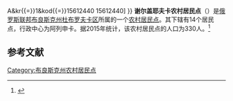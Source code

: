 {{Infobox Settlement
| official_name = 谢尔盖耶夫卡农村居民点
| native_name = Сергеевское сельское поселение
| settlement_type = [[农村居民点|农村居民点]]
| subdivision_type = [[国家|国家]]
| subdivision_type1 = [[州_(俄罗斯)|州]]
| subdivision_type2 = [[区_(苏联)|区]]
| subdivision_name = {{RUS}}
| subdivision_name1 = [[布良斯克州|布良斯克州]]
| subdivision_name2 = [[杜布罗夫卡区|杜布罗夫卡区]]
| seat_type = 行政中心
| seat = 阿列申卡
| population_as_of=2015
| population_footnotes = <ref name=stat />
| population_total = 330
| coordinates_display = inline,title
| latd = 53.6416666666667 | latm =  | lats =  | latNS = N
| longd = 33.1625 | longm =  | longs =  | longEW = E
| timezone = [[莫斯科时间|MSK]]
| utc_offset = +3
| blank_name = [[俄罗斯市政土地区划代码|OKTMO编码]]
| blank_info = [http://classif.spb.ru/classificators/view/tma.php?st{{=}}A&kr{{=}}1&kod{{=}}15612440 15612440]
}}
'''谢尔盖耶夫卡农村居民点'''（{{lang-ru|Сергеевское сельское поселение}}）是[[俄罗斯联邦|俄罗斯联邦]][[布良斯克州|布良斯克州]][[杜布罗夫卡区|杜布罗夫卡区]]所属的一个[[农村居民点|农村居民点]]。其下辖有14个居民点，行政中心为阿列申卡。据2015年统计，该农村居民点的人口为330人。<ref name=stat>{{cite web | url = http://www.gks.ru/free_doc/doc_2015/bul_dr/mun_obr2015.rar | title = Численность населения Российской Федерации по муниципальным образованиям на 1 января 2015 года | accessdate = 2015-08-06 | archiveurl = https://www.webcitation.org/6aaNzOlFO?url=http://www.gks.ru/free_doc/doc_2015/bul_dr/mun_obr2015.rar | archivedate = 2015-08-06 | language = ru | deadurl = yes }}</ref>

== 参考文献 ==
{{reflist}}

{{Russia-stub}}

[[Category:布良斯克州农村居民点|Category:布良斯克州农村居民点]]